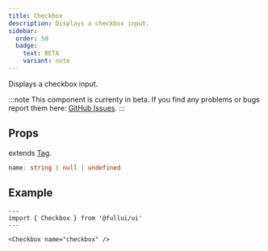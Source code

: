 ```yaml
---
title: Checkbox
description: Displays a checkbox input.
sidebar: 
  order: 50
  badge:
    text: BETA
    variant: note
---
```

Displays a checkbox input.

:::note
This component is currenty in beta.
If you find any problems or bugs report them here: [GitHub Issues](https://github.com/fulldevlabs/fullui/issues).
:::

## Props
extends [Tag](/components/tag).
```ts
name: string | null | undefined
```

## Example
```astro live
---
import { Checkbox } from '@fullui/ui'
---

<Checkbox name="checkbox" />
```
